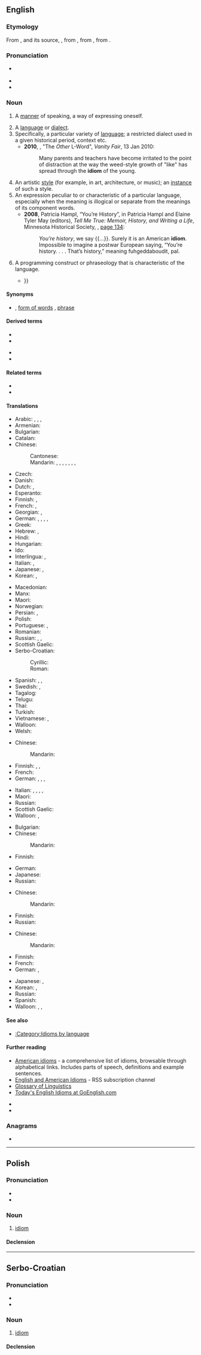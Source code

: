{{also|idiomatic|Idiom}}
{{selfref|For Wiktionary's handling of idioms, see [[Wiktionary:Idioms]]}}
==English==
{{wikipedia}}

===Etymology===
From {{etyl|frm|en}} {{m|frm|idiome}}, and its source, {{etyl|LL.|en}} {{m|la|idioma}}, from {{etyl|grc|en}} {{m|grc|ἰδίωμα||a peculiarity, property, a peculiar phraseology, idiom}}, from {{m|grc|ἰδιοῦσθαι||to make one's own, appropriate to oneself}}, from {{m|grc|ἴδιος||one's own, pertaining to oneself, private, personal, peculiar, separate}}.

===Pronunciation===
* {{a|UK}} {{IPA|/ˈɪdɪəm/|lang=en}}
* {{audio|en-uk-idiom.ogg|Audio (GB)|lang=en}}
* {{audio|En-us-idiom.ogg|Audio (US)|lang=en}}

===Noun===
{{en-noun|~|s|idiomata}}

# {{lb|en|now|_|rare}} A [[manner]] of speaking, a way of expressing oneself.
# A [[language]] or [[dialect]].
# Specifically, a particular variety of [[language]]; a restricted dialect used in a given historical period, context etc.
#* '''2010''', {{w|Christopher Hitchens}}, "The ''Other'' L-Word", ''Vanity Fair'', 13 Jan 2010:
#*: Many parents and teachers have become irritated to the point of distraction at the way the weed-style growth of "like" has spread through the '''idiom''' of the young.
# An artistic [[style]] (for example, in art, architecture, or music); an [[instance]] of such a style.
# An expression peculiar to or characteristic of a particular language, especially when the meaning is illogical or separate from the meanings of its component words.
#* '''2008''', Patricia Hampl, “You’re History”, in Patricia Hampl and Elaine Tyler May (editors), ''Tell Me True: Memoir, History, and Writing a Life'', Minnesota Historical Society, {{ISBN|9780873516303}}, [http://books.google.com/books?id=ETz9LJZ5s64C&pg=PA134&dq=idiom page 134]:
#*: ''You’re history'', we say {{...}}. Surely it is an American '''idiom'''. Impossible to imagine a postwar European saying, “You’re history. . . . That’s history,” meaning fuhgeddaboudit, pal.
# {{lb|en|programming}} A programming construct or phraseology that is characteristic of the language.
#* {{quote-book|2005|Magnus Lie Hetland|Beginning Python: From Novice to Professional|page=100|isbn=159059519X
|passage=I have to use the same assignment and call to raw_input in two places. How can I avoid that? I can use the <tt>while True/break</tt> '''idiom''': {{...}}}}

====Synonyms====
* {{sense|phrase}} {{l|en|expression}} {{qualifier|loosely}}, [[form of words]] {{qualifier|loosely}}, [[phrase]] {{qualifier|loosely}}

====Derived terms====
{{der-top}}
* {{l|en|idiolect}}
* {{l|en|idiomatic}}
{{der-mid}}
* {{l|en|idiomatical}}
* {{l|en|idiomatically}}
{{der-bottom}}

====Related terms====
* {{l|en|idiosyncratic}}
* {{l|en|idiot}}

====Translations====
{{trans-top|expression peculiar to a given language}}
* Arabic: {{t|ar|اِصْطِلَاح|m}}, {{t|ar|مُصْطَلَح|m}}, {{t|ar|اِصْطَلَاح|m}}, {{t|ar|مُصْطَلَح|m}}
* Armenian: {{t+|hy|դարձված}}
* Bulgarian: {{t+|bg|идиом|m}}
* Catalan: {{t|ca|idiotisme|m}}
* Chinese:
*: Cantonese: {{t|yue|成語|tr=sing4 jyu5}}
*: Mandarin: {{t+|cmn|成語|sc=Hani}}, {{t+|cmn|成语|tr=chéngyǔ|sc=Hani}}, {{t+|cmn|習慣用語|sc=Hani}}, {{t+|cmn|习惯用语|tr=xíguàn yòngyǔ|sc=Hani}}, {{t+|cmn|俗語|sc=Hani}}, {{t+|cmn|俗语|tr=súyǔ|sc=Hani}}, {{t|cmn|習語|sc=Hani}}, {{t|cmn|习语|tr=xíyǔ|sc=Hani}}
* Czech: {{t+|cs|idiom|m}}
* Danish: {{t+|da|idiom}}
* Dutch: {{t+|nl|idioom|n}}, {{t+|nl|taaleigen|n}}
* Esperanto: {{t+|eo|idiotismo}}
* Finnish: {{t+|fi|idiomi}}, {{t+|fi|sanonta}}
* French: {{t+|fr|idiotisme|m}} <!--these mean the same as italian idiotismo and spanish idiotismo -->, {{t+|fr|idiome}}
* Georgian: {{t|ka|იდიომი}}, {{t|ka|იდიომატური გამოთქმა}}
* German: {{t+|de|Idiom|n}}, {{t+|de|Redewendung|f}}, {{t+|de|Redensart|f}}, {{t+|de|Ausdrucksweise|f}}, {{t|de|idiomatischer Ausdruck|m}}
* Greek: {{t+|el|ιδίωμα|n}}
* Hebrew: {{t+|he|מַטְבֵּעַ לָשׁוֹן|m|tr=matbéa' lashón}}, {{t+|he|נִיב|m|tr=niv|sc=Hebr}}
* Hindi: {{t+|hi|मुहावरा|tr=muhāvarā}}
* Hungarian: {{t+|hu|idióma}}
* Ido: {{t+|io|idiotismo}}
* Interlingua: {{t-check|ia|idiotismo}} <!--this translates "phrase", "expression" rather than "idiom": [[expression#Interlingua|expression]]-->, {{t-check|ia|idioma}}
* Italian: {{t+|it|idiotismo|m}}, {{t|it|idiomatismo|m}}
* Japanese: {{t+|ja|熟語|tr=じゅくご, jukugo}}, {{t+|ja|成句|tr=せいく, seiku}}
* Korean: {{t+|ko|관용구}}, {{t|ko|숙어}}
{{trans-mid}}
* Macedonian: {{t|mk|идиом|m|tr=idióm}}
* Manx: {{t|gv|corghlare|f}}
* Maori: {{t|mi|kīrehu}}
* Norwegian: {{t+|no|idiom}}
* Persian: {{t+|fa|اصطلاح}}, {{t|fa|زبان زد ـ زبانزد}}
* Polish: {{t+|pl|idiom|m}}
* Portuguese: {{t+|pt|idioma|m}}, {{t+|pt|expressão idiomática|f}}
* Romanian: {{t+|ro|idiom}}
* Russian: {{t+|ru|идио́ма|f}}, {{t|ru|идиомати́ческий оборо́т|m}}, {{t|ru|идиомати́ческое выраже́ние|n}}
* Scottish Gaelic: {{t|gd|gnàthas-cainnt|m}}
* Serbo-Croatian:
*: Cyrillic: {{t|sh|идиом}}
*: Roman: {{t+|sh|idiom}}
* Spanish: {{t+|es|idiotismo|m}}, {{t|es|idiomatismo|m}}, {{t|es|modismo|m}}
* Swedish: {{t+|sv|idiom|n}}, {{t|sv|idiomatiskt uttryck|n}}
* Tagalog: {{t|tl|kawikaan}}
* Telugu: {{t+|te|జాతీయము}}
* Thai: {{t+|th|สำนวน|tr=sămnuan}}
* Turkish: {{t+|tr|deyim}}
* Vietnamese: {{t+|vi|thành ngữ}}, {{t+|vi|thổ ngữ}}
* Walloon: {{t+|wa|ratourneure|f}}
* Welsh: {{t+|cy|idiom}}
{{trans-bottom}}

{{trans-top|manner of speaking}}
* Chinese:
*: Mandarin: {{t-needed|cmn}}
* Finnish: {{t|fi|puhetapa}}, {{t+|fi|puheenparsi}}, {{t+|fi|idiomi}}
* French: {{t+|fr|idiome|m}}
* German: {{t+|de|Idiom|n}}, {{t+|de|Dialekt|m}}, {{t+|de|Mundart|f}}, {{t+|de|Redeweise|f}}
{{trans-mid}}
* Italian: {{t+|it|idioma|m}}, {{t+|it|dialetto|m}}, {{t+|it|parlata|f}}, {{t+|it|vernacolo|m}}, {{t+|it|locuzione|f}}
* Maori: {{t|mi|kīwaha}}
* Russian: {{t-needed|ru}}
* Scottish Gaelic: {{t|gd|gnàthas-cainnt|m}}
* Walloon: {{t+|wa|pårler|m}}, {{t+|wa|cåzaedje|m}}
{{trans-bottom}}

{{trans-top|distinct style of art, etc}}
* Bulgarian: {{t|bg|изразни средства|n-p}}
* Chinese:
*: Mandarin: {{t-needed|cmn}}
* Finnish: {{t+|fi|käsiala}}
{{trans-mid}}
* German: {{t+|de|Stil|m}}
* Japanese: {{t+|ja|様式|tr=ようしき, yōshiki}}
* Russian: {{t-needed|ru}}
{{trans-bottom}}

{{trans-top|instance of such style}}
* Chinese:
*: Mandarin: {{t-needed|cmn}}
{{trans-mid}}
* Finnish: {{t|fi|kädenjälki}}
* Russian: {{t-needed|ru}}
{{trans-bottom}}

{{trans-top|language}}
* Chinese:
*: Mandarin: {{t-needed|cmn}}
* Finnish: {{t+|fi|kieli}}
* French: {{t+|fr|idiome|m}}
* German: {{t+|de|Idiom|m}}, {{t+|de|Sprache|f}}
{{trans-mid}}
* Japanese: {{t+|ja|方言|tr=ほうげん, hōgen}}, {{t|ja|訛り|tr=なまり, namari}}
* Korean: {{t+|ko|언어}}, {{t+|ko|어법}}
* Russian: {{t+|ru|идио́м}}
* Spanish: {{t+|es|idioma|m}}
* Walloon: {{t+|wa|pårler|m}}, {{t|wa|djårgon|m}}, {{t+|wa|patwès|m}} {{qualifier|pejorative}}
{{trans-bottom}}

====See also====
* [[:Category:Idioms by language]]

====Further reading====
* [http://www.sky-net-eye.com/eng/dictionary/english/idioms/american American idioms] - a comprehensive list of idioms, browsable through alphabetical links. Includes parts of speech, definitions and example sentences.
* [http://feedproxy.google.com/idiomatic English and American Idioms] - RSS subscription channel
* [http://www.sil.org/linguistics/GlossaryOfLinguisticTerms/WhatIsAnIdiom.htm Glossary of Linguistics]
* [http://www.goenglish.com/Idioms.asp Today's English Idioms at GoEnglish.com]

* {{R:Webster 1913}}
* {{R:Century 1911}}

===Anagrams===
* {{anagrams|en|imido|imido-|modii}}

----

==Polish==
{{wikipedia|lang=pl}}

===Pronunciation===
* {{pl-IPA|/idjom/}}
* {{audio|Pl-idiom.ogg|audio|lang=pl}}

===Noun===
{{pl-noun|m-in}}

# [[#English|idiom]]

====Declension====
{{pl-decl-noun
|idiom|idiomy
|idiomu|idiomów
|idiomowi|idiomom
|idiom|idiomy
|idiomem|idiomami
|idiomie|idiomach
|idiomie|idiomy
}}

----

==Serbo-Croatian==

===Pronunciation===
* {{IPA|/idǐoːm/|lang=sh}}
* {{hyphenation|i|di|om|lang=sh}}

===Noun===
{{sh-noun|g=m|head=idìōm}}

# [[#English|idiom]]

====Declension====
{{sh-decl-noun
|idìōm|idiomi
|idióma|idioma
|idiomu|idiomima
|idiom|idiome
|idiome|idiomi
|idiomu|idiomima
|idiomom|idiomima
}}